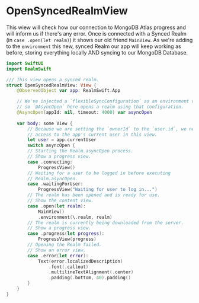 
# OpenSyncedRealmView

This wiew will check how our connection to MongoDB Atlas progress and will inform us if there's any error. Once is connected with a Synced Realm (in `case .open(let realm)`) it shows our old friend `MainView`. As we're adding to the `environment` this new, synced Realm our app will keep working as before, storing everything locally AND syncing to our MongoDB Database.

```swift
import SwiftUI
import RealmSwift

/// This view opens a synced realm.
struct OpenSyncedRealmView: View {
    @ObservedObject var app: RealmSwift.App

    // We've injected a `flexibleSyncConfiguration` as an environment value,
    // so `@AsyncOpen` here opens a realm using that configuration.
    @AsyncOpen(appId: nil, timeout: 4000) var asyncOpen
    
    var body: some View {
        // Because we are setting the `ownerId` to the `user.id`, we need
        // access to the app's current user in this view.
        let user = app.currentUser
        switch asyncOpen {
        // Starting the Realm.asyncOpen process.
        // Show a progress view.
        case .connecting:
            ProgressView()
        // Waiting for a user to be logged in before executing
        // Realm.asyncOpen.
        case .waitingForUser:
            ProgressView("Waiting for user to log in...")
        // The realm has been opened and is ready for use.
        // Show the content view.
        case .open(let realm):
            MainView()
            .environment(\.realm, realm)
        // The realm is currently being downloaded from the server.
        // Show a progress view.
        case .progress(let progress):
            ProgressView(progress)
        // Opening the Realm failed.
        // Show an error view.
        case .error(let error):
            Text(error.localizedDescription)
                .font(.callout)
                .multilineTextAlignment(.center)
                .padding(.bottom, 40).padding()
        }
    }
}
```